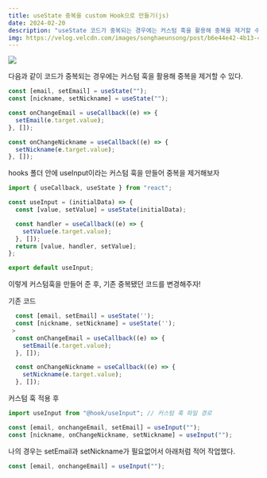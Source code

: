 ```yaml
---
title: useState 중복을 custom Hook으로 만들기(js)
date: 2024-02-20
description: "useState 코드가 중복되는 경우에는 커스텀 훅을 활용해 중복을 제거할 수 있다"
img: https://velog.velcdn.com/images/songhaeunsong/post/b6e44e42-4b13-4aed-82a0-94a9cffd63f6/image.png
---
```


![](https://velog.velcdn.com/images/songhaeunsong/post/b6e44e42-4b13-4aed-82a0-94a9cffd63f6/image.png)

다음과 같이 코드가 중복되는 경우에는 커스텀 훅을 활용해 중복을 제거할 수 있다.

```js
const [email, setEmail] = useState("");
const [nickname, setNickname] = useState("");

const onChangeEmail = useCallback((e) => {
  setEmail(e.target.value);
}, []);

const onChangeNickname = useCallback((e) => {
  setNickname(e.target.value);
}, []);
```

hooks 폴더 안에 useInput이라는 커스텀 훅을 만들어 중복을 제거해보자

```js
import { useCallback, useState } from "react";

const useInput = (initialData) => {
  const [value, setValue] = useState(initialData);

  const handler = useCallback((e) => {
    setValue(e.target.value);
  }, []);
  return [value, handler, setValue];
};

export default useInput;
```

이렇게 커스텀훅을 만들어 준 후, 기존 중복됐던 코드를 변경해주자!

기존 코드

```js
  const [email, setEmail] = useState('');
  const [nickname, setNickname] = useState('');
 >
  const onChangeEmail = useCallback((e) => {
    setEmail(e.target.value);
  }, []);

  const onChangeNickname = useCallback((e) => {
    setNickname(e.target.value);
  }, []);
```

커스텀 훅 적용 후

```js
import useInput from "@hook/useInput"; // 커스텀 훅 파일 경로

const [email, onchangeEmail, setEmail] = useInput("");
const [nickname, onChangeNickname, setNickname] = useInput("");
```

나의 경우는 setEmail과 setNickname가 필요없어서 아래처럼 적어 작업했다.

```js
const [email, onchangeEmail] = useInput("");
```
